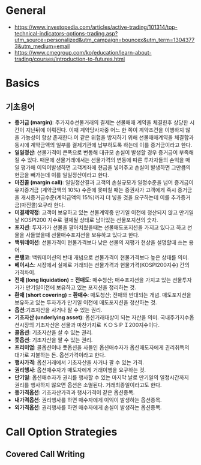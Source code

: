 = General =
* [[Technical indicators for option trading | https://www.investopedia.com/articles/active-trading/101314/top-technical-indicators-options-trading.asp?utm_source=personalized&utm_campaign=bouncex&utm_term=13043773&utm_medium=email]]
* [[CME 그룹 선물소개 (good)|https://www.cmegroup.com/ko/education/learn-about-trading/courses/introduction-to-futures.html]]

= Basics =
== 기초용어 ==
* '''증거금 (margin)''': 주가지수선물거래의 결제는 선물매매 계약을 체결한후 상당한 시간이 지난뒤에 이뤄진다.  이때 계약당사자중 어느 한 쪽이 계약조건을 이행하지 않을 가능성이 항상 존재한다.이 같은 위험을 방지하기 위해 선물매매계약을 체결함과 동시에 계약금액의 일부를 결제기관에 납부하도록 하는데 이를 증거금이라고 한다. 
* '''일일정산''': 선물가격이 큰폭으로 변동해 대규모 손실이 발생할 경우 증거금이 부족해질 수 있다. 때문에 선물거래에서는 선물가격의 변동에 따른 투자자들의 손익을 매일 평가해 이익이발생하면 고객계좌에 현금을 넣어주고 손실이 발생하면 그만큼의 현금을 빼가는데 이를 일일정산이라고 한다. 
* '''마진콜 (margin call)''': 일일정산결과 고객의 손실규모가 일정수준을 넘어 증거금이 유지증거금 (계약금액의 10%) 수준에 못미칠 때는 증권사가 고객에게 즉시 증거금을 개시증거금수준(계약금액의 15%)까지 더 넣을 것을 요구하는데 이를 추가증거금(마진콜)요구라 한다. 
* '''미결제약정''': 고객이 보유하고 있는 선물계약중 만기일 이전에 청산되지 않고 만기일날 KOSPI200 지수로 결제될 상태로 남아있는 선물포지션의 숫자. 
* '''포지션''': 투자가가 선물을 팔아치웠을때는 선물매도포지션을 가지고 있다고 하고 선물을 사들였을때 선물매수포지션을 보유하고 있다고 한다.
* '''백워데이션''': 선물가격이 현물가격보다 낮은 선물의 저평가 현상을 설명할때 쓰는 용어. 
* '''콘탱코''': 백워데이션의 반대 개념으로 선물가격이 현물가격보다 높은 상태를 의미. 
* '''베이시스''': 시장에서 실제로 거래되는 선물가격과 현물가격(KOSPI200지수) 간의 가격차이. 
* '''전매 (long liquidation) = 전매도''': 매수청산; 매수포지션을 가지고 있는 선물투자가가 만기일이전에 보유하고 있는 포지션을 정리하는 것. 
* '''환매 (short covering) = 환매수''': 매도청산; 전매와 반대되는 개념. 매도포지션을 보유하고 있는 투자가가 만기일 이전에 매도포지션을 청산하는 것. 
* '''옵션''':기초자산을 사거나 팔 수 있는 권리. 
* '''기초자산 (underlying asset)''': 옵션거래대상이 되는 자산을 의미. 국내주가지수옵션시장의 기초자산은 선물과 마찬가지로 ＫＯＳＰＩ200지수이다. 
* '''콜옵션''': 기초자산을 살 수 있는 권리. 
* '''풋옵션''': 기초자산을 팔 수 있는 권리. 
* '''프리미엄''': 콜옵션이나 풋옵션을 사들인 옵션매수자가 옵션매도자에게 귄리취득의 대가로 지불하는 돈. 옵션가격이라고 한다. 
* '''행사가격''': 옵션거래에서 기초자산을 사거나 팔 수 있는 가격. 
* '''권리행사''': 옵션매수자가 매도자에게 거래이행을 요구하는 것. 
* '''만기일''': 옵션매수자가 권리를 행사할 수 있는 마지막 날로 만기일의 일정시간까지 권리를 행사하지 않으면 옵션은 소멸된다. 거래최종일이라고도 한다. 
* '''등가격옵션''': 기초자산가격과 행사가격이 같은 옵션종목.
* '''내가격옵션''': 권리행사를 하면 매수자에게 이익이 발생하는 옵션종목. 
* '''외가격옵션''': 권리행사를 하면 매수자에게 손실이 발생하는 옵션종목.

= Call Option Strategies =
== Covered Call Writing ==
